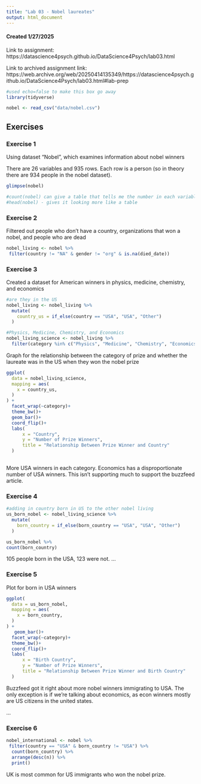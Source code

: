 ```yaml
---
title: "Lab 03 - Nobel laureates"
output: html_document
---
```


#### Created 1/27/2025

Link to assignment: https://datascience4psych.github.io/DataScience4Psych/lab03.html

Link to archived assignment link: https://web.archive.org/web/20250414135349/https://datascience4psych.github.io/DataScience4Psych/lab03.html#lab-prep


```r
#used echo=false to make this box go away
library(tidyverse) 
```

```r
nobel <- read_csv("data/nobel.csv")
```

## Exercises

### Exercise 1

Using dataset "Nobel", which examines information about nobel winners

There are 26 variables and 935 rows. Each row is a person (so in theory there are 934 people in the nobel dataset).

```r

glimpse(nobel)

```

```r
#count(nobel) can give a table that tells me the number in each variable
#head(nobel) - gives it looking more like a table

```

### Exercise 2

Filtered out people who don't have a country, organizations that won a nobel, and people who are dead
``` r

nobel_living <- nobel %>%
 filter(country != "NA" & gender != "org" & is.na(died_date))

```


### Exercise 3

Created a dataset for American winners in physics, medicine, chemistry, and economics
``` r
#are they in the US
nobel_living <- nobel_living %>%
  mutate(
    country_us = if_else(country == "USA", "USA", "Other")
  )

#Physics, Medicine, Chemistry, and Economics
nobel_living_science <- nobel_living %>%
  filter(category %in% c("Physics", "Medicine", "Chemistry", "Economics"))

```

Graph for the relationship between the category of prize and whether the laureate was in the US when they won the nobel prize
```r

ggplot(
  data = nobel_living_science,
  mapping = aes(
    x = country_us,
  )
) +
  facet_wrap(~category)+
  theme_bw()+
  geom_bar()+
  coord_flip()+
  labs(
      x = "Country",
      y = "Number of Prize Winners",
      title = "Relationship Between Prize Winner and Country"
  )
 
```

More USA winners in each category. Economics has a disproportionate number of USA winners. This isn't supporting much to support the buzzfeed article.


### Exercise 4

```r
#adding in country born in US to the other nobel living
us_born_nobel <- nobel_living_science %>%
  mutate(
    born_country = if_else(born_country == "USA", "USA", "Other")
  )

us_born_nobel %>%
count(born_country)

```

105 people born in the USA, 123 were not.
...

### Exercise 5

Plot for born in USA winners
```r

ggplot(
  data = us_born_nobel,
  mapping = aes(
    x = born_country,
  )
) +
   geom_bar()+
  facet_wrap(~category)+
  theme_bw()+
  coord_flip()+
  labs(
      x = "Birth Country",
      y = "Number of Prize Winners",
      title = "Relationship Between Prize Winner and Birth Country"
  )

```

Buzzfeed got it right about more nobel winners immigrating to USA. The only exception is if we're talking about economics, as econ winners mostly are US citizens in the united states.

...

### Exercise 6

```r

nobel_international <- nobel %>%
 filter(country == "USA" & born_country != "USA") %>%
  count(born_country) %>%
  arrange(desc(n)) %>%
  print()

```

UK is most common for US immigrants who won the nobel prize.
